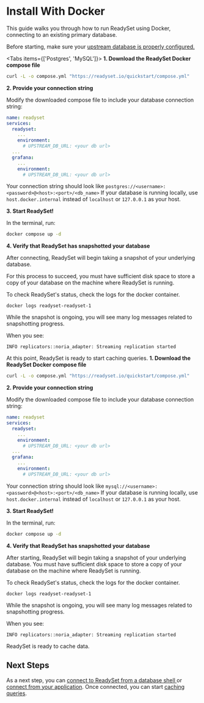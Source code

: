 
# Install With Docker

This guide walks you through how to run ReadySet using Docker, connecting to an existing primary database.

<Callout type ="warning">Before starting, make sure your [upstream database is properly configured.](/deploy/configure-your-database)</Callout>

<Tabs items={['Postgres', 'MySQL']}> 
<Tab>
**1. Download the ReadySet Docker compose file**

```sh
curl -L -o compose.yml "https://readyset.io/quickstart/compose.yml"
```

**2. Provide your connection string**

Modify the downloaded compose file to include your database connection string:

```yaml
name: readyset
services:
  readyset:
    ...
    environment:
      # UPSTREAM_DB_URL: <your db url>
  ...
  grafana:
    ...
    environment:
      # UPSTREAM_DB_URL: <your db url>
```
<Callout type="info"> Your connection string should look like ```postgres://<username>:<password>@<host>:<port>/<db_name>```</Callout>
<Callout type="warning">If your database is running locally, use `host.docker.internal` instead of `localhost` or `127.0.0.1` as your host.</Callout>

**3. Start ReadySet!**

In the terminal, run:

```sh
docker compose up -d
```

**4. Verify that ReadySet has snapshotted your database**

After connecting, ReadySet will begin taking a snapshot of your underlying database.

For this process to succeed, you must have sufficient disk space to store a copy of your database on the machine where ReadySet is running.

To check ReadySet's status, check the logs for the docker container.

```
docker logs readyset-readyset-1
```

While the snapshot is ongoing, you will see many log messages related to snapshotting progress.

When you see:

```
INFO replicators::noria_adapter: Streaming replication started
```

At this point, ReadySet is ready to start caching queries.
</Tab>
<Tab>
**1. Download the ReadySet Docker compose file**

```sh
curl -L -o compose.yml "https://readyset.io/quickstart/compose.yml"
```

**2. Provide your connection string**

Modify the downloaded compose file to include your database connection string:

```yaml
name: readyset
services:
  readyset:
    ...
    environment:
      # UPSTREAM_DB_URL: <your db url>
  ...
  grafana:
    ...
    environment:
      # UPSTREAM_DB_URL: <your db url>
```

<Callout type="info"> Your connection string should look like ```mysql://<username>:<password>@<host>:<port>/<db_name>```</Callout>
<Callout type="warning">If your database is running locally, use `host.docker.internal` instead of `localhost` or `127.0.0.1` as your host.</Callout>

**3. Start ReadySet!**

In the terminal, run:

```sh
docker compose up -d
```

**4. Verify that ReadySet has snapshotted your database**

After starting, ReadySet will begin taking a snapshot of your underlying database.  You must have sufficient disk space to store a copy of your database on the machine where ReadySet is running.

To check ReadySet's status, check the logs for the docker container.

```
docker logs readyset-readyset-1
```

While the snapshot is ongoing, you will see many log messages related to snapshotting progress.

When you see:

```
INFO replicators::noria_adapter: Streaming replication started
```

ReadySet is ready to cache data.
</Tab>
</Tabs>
## Next Steps

As a next step, you can [connect to ReadySet from a database shell ](/connect/connect-via-database-shell)or [connect from your application](/connect/connect-an-application-via-an-orm). Once connected, you can start [caching queries](/cache/creating-a-cache).
